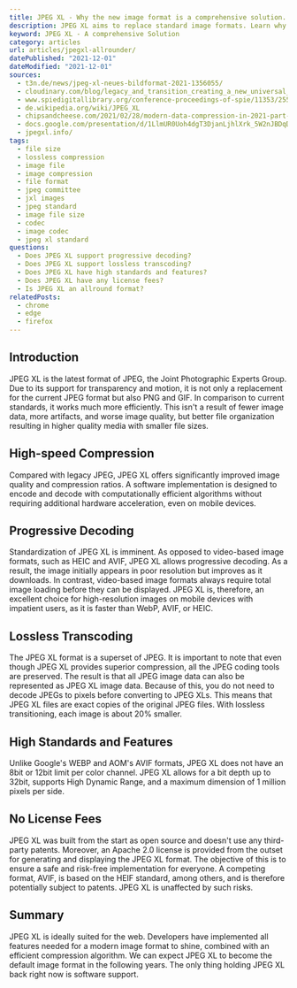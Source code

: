 ```yaml
---
title: JPEG XL - Why the new image format is a comprehensive solution.
description: JPEG XL aims to replace standard image formats. Learn why JPEG XL could replace PNG, GIF, and JPEG altogether.
keyword: JPEG XL - A comprehensive Solution
category: articles
url: articles/jpegxl-allrounder/
datePublished: "2021-12-01"
dateModified: "2021-12-01"
sources:
  - t3n.de/news/jpeg-xl-neues-bildformat-2021-1356055/
  - cloudinary.com/blog/legacy_and_transition_creating_a_new_universal_image_codec
  - www.spiedigitallibrary.org/conference-proceedings-of-spie/11353/2556264/Benchmarking-JPEG-XL-image-compression/10.1117/12.2556264.short?SSO=1
  - de.wikipedia.org/wiki/JPEG_XL
  - chipsandcheese.com/2021/02/28/modern-data-compression-in-2021-part-2-the-battle-to-dethrone-jpeg-with-jpeg-xl-avif-and-webp/
  - docs.google.com/presentation/d/1LlmUR0Uoh4dgT3DjanLjhlXrk_5W2nJBDqDAMbhe8v8/edit#slide=id.g9b4791a110_0_357
  - jpegxl.info/
tags:
  - file size
  - lossless compression
  - image file
  - image compression
  - file format
  - jpeg committee
  - jxl images
  - jpeg standard
  - image file size
  - codec
  - image codec
  - jpeg xl standard
questions:
  - Does JPEG XL support progressive decoding?
  - Does JPEG XL support lossless transcoding?
  - Does JPEG XL have high standards and features?
  - Does JPEG XL have any license fees?
  - Is JPEG XL an allround format?
relatedPosts:
  - chrome
  - edge
  - firefox
---
```


## Introduction

JPEG XL is the latest format of JPEG, the Joint Photographic Experts Group. Due to its support for transparency and motion, it is not only a replacement for the current JPEG format but also PNG and GIF. In comparison to current standards, it works much more efficiently. This isn't a result of fewer image data, more artifacts, and worse image quality, but better file organization resulting in higher quality media with smaller file sizes.

## High-speed Compression

Compared with legacy JPEG, JPEG XL offers significantly improved image quality and compression ratios. A software implementation is designed to encode and decode with computationally efficient algorithms without requiring additional hardware acceleration, even on mobile devices.

## Progressive Decoding

Standardization of JPEG XL is imminent. As opposed to video-based image formats, such as HEIC and AVIF, JPEG XL allows progressive decoding. As a result, the image initially appears in poor resolution but improves as it downloads. In contrast, video-based image formats always require total image loading before they can be displayed. JPEG XL is, therefore, an excellent choice for high-resolution images on mobile devices with impatient users, as it is faster than WebP, AVIF, or HEIC.

## Lossless Transcoding

The JPEG XL format is a superset of JPEG. It is important to note that even though JPEG XL provides superior compression, all the JPEG coding tools are preserved. The result is that all JPEG image data can also be represented as JPEG XL image data. Because of this, you do not need to decode JPEGs to pixels before converting to JPEG XLs. This means that JPEG XL files are exact copies of the original JPEG files. With lossless transitioning, each image is about 20% smaller.

## High Standards and Features

Unlike Google's WEBP and AOM's AVIF formats, JPEG XL does not have an 8bit or 12bit limit per color channel. JPEG XL allows for a bit depth up to 32bit, supports High Dynamic Range, and a maximum dimension of 1 million pixels per side.

## No License Fees

JPEG XL was built from the start as open source and doesn't use any third-party patents. Moreover, an Apache 2.0 license is provided from the outset for generating and displaying the JPEG XL format. The objective of this is to ensure a safe and risk-free implementation for everyone. A competing format, AVIF, is based on the HEIF standard, among others, and is therefore potentially subject to patents. JPEG XL is unaffected by such risks.

## Summary

JPEG XL is ideally suited for the web. Developers have implemented all features needed for a modern image format to shine, combined with an efficient compression algorithm. We can expect JPEG XL to become the default image format in the following years. The only thing holding JPEG XL back right now is software support.
